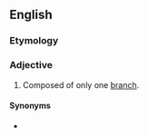 ==English==

===Etymology===
{{prefix|en|uni|ramous}}

===Adjective===
{{en-adj|-}}

# Composed of only one [[branch]].

====Synonyms====
* {{l|en|uniramose}}
